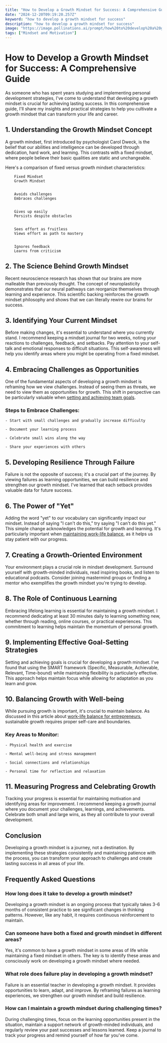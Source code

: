 ```yaml
---
title: "How to Develop a Growth Mindset for Success: A Comprehensive Guide"
date: "2024-12-20T09:19:20.257Z"
keyword: "how to develop a growth mindset for success"
description: "how to develop a growth mindset for success"
image: "https://image.pollinations.ai/prompt/how%20to%20develop%20a%20growth%20mindset%20for%20success%2C%20realistic%20photo%2C%20high%20quality%2C%204k?width=1024&height=1024&nologo=true"
tags: ["Mindset and Motivation"]
---
```


# How to Develop a Growth Mindset for Success: A Comprehensive Guide


As someone who has spent years studying and implementing personal development strategies, I've come to understand that developing a growth mindset is crucial for achieving lasting success. In this comprehensive guide, I'll share my insights and practical strategies to help you cultivate a growth mindset that can transform your life and career.



## 1. Understanding the Growth Mindset Concept


A growth mindset, first introduced by psychologist Carol Dweck, is the belief that our abilities and intelligence can be developed through dedication, hard work, and learning. This contrasts with a fixed mindset, where people believe their basic qualities are static and unchangeable.



Here's a comparison of fixed versus growth mindset characteristics:




    
        Fixed Mindset
        Growth Mindset
    
    
        Avoids challenges
        Embraces challenges
    
    
        Gives up easily
        Persists despite obstacles
    
    
        Sees effort as fruitless
        Views effort as path to mastery
    
    
        Ignores feedback
        Learns from criticism
    




## 2. The Science Behind Growth Mindset


Recent neuroscience research has shown that our brains are more malleable than previously thought. The concept of neuroplasticity demonstrates that our neural pathways can reorganize themselves through learning and experience. This scientific backing reinforces the growth mindset philosophy and shows that we can literally rewire our brains for success.



## 3. Identifying Your Current Mindset


Before making changes, it's essential to understand where you currently stand. I recommend keeping a mindset journal for two weeks, noting your reactions to challenges, feedback, and setbacks. Pay attention to your self-talk and emotional responses to difficult situations. This self-awareness will help you identify areas where you might be operating from a fixed mindset.



## 4. Embracing Challenges as Opportunities


One of the fundamental aspects of developing a growth mindset is reframing how we view challenges. Instead of seeing them as threats, we need to view them as opportunities for growth. This shift in perspective can be particularly valuable when [setting and achieving team goals](https://productivityprospect.com/blog/how-to-create-effective-goal-setting-strategies-for-teams/).



### Steps to Embrace Challenges:


    - Start with small challenges and gradually increase difficulty

    - Document your learning process

    - Celebrate small wins along the way

    - Share your experiences with others



## 5. Developing Resilience Through Failure


Failure is not the opposite of success; it's a crucial part of the journey. By viewing failures as learning opportunities, we can build resilience and strengthen our growth mindset. I've learned that each setback provides valuable data for future success.



## 6. The Power of "Yet"


Adding the word "yet" to our vocabulary can significantly impact our mindset. Instead of saying "I can't do this," try saying "I can't do this yet." This simple change acknowledges the potential for growth and learning. It's particularly important when [maintaining work-life balance](https://productivityprospect.com/blog/how-to-set-boundaries-for-better-work-life-balance/), as it helps us stay patient with our progress.



## 7. Creating a Growth-Oriented Environment


Your environment plays a crucial role in mindset development. Surround yourself with growth-minded individuals, read inspiring books, and listen to educational podcasts. Consider joining mastermind groups or finding a mentor who exemplifies the growth mindset you're trying to develop.



## 8. The Role of Continuous Learning


Embracing lifelong learning is essential for maintaining a growth mindset. I recommend dedicating at least 30 minutes daily to learning something new, whether through reading, online courses, or practical experiences. This commitment to learning helps maintain the momentum of personal growth.



## 9. Implementing Effective Goal-Setting Strategies


Setting and achieving goals is crucial for developing a growth mindset. I've found that using the SMART framework (Specific, Measurable, Achievable, Relevant, Time-bound) while maintaining flexibility is particularly effective. This approach helps maintain focus while allowing for adaptation as you learn and grow.



## 10. Balancing Growth with Well-being


While pursuing growth is important, it's crucial to maintain balance. As discussed in this article about [work-life balance for entrepreneurs](https://productivityprospect.com/blog/how-to-create-a-work-life-balance-plan-for-entrepreneurs/), sustainable growth requires proper self-care and boundaries.



### Key Areas to Monitor:


    - Physical health and exercise

    - Mental well-being and stress management

    - Social connections and relationships

    - Personal time for reflection and relaxation



## 11. Measuring Progress and Celebrating Growth


Tracking your progress is essential for maintaining motivation and identifying areas for improvement. I recommend keeping a growth journal where you document your challenges, learnings, and achievements. Celebrate both small and large wins, as they all contribute to your overall development.



## Conclusion


Developing a growth mindset is a journey, not a destination. By implementing these strategies consistently and maintaining patience with the process, you can transform your approach to challenges and create lasting success in all areas of your life.



## Frequently Asked Questions


### How long does it take to develop a growth mindset?

Developing a growth mindset is an ongoing process that typically takes 3-6 months of consistent practice to see significant changes in thinking patterns. However, like any habit, it requires continuous reinforcement to maintain.



### Can someone have both a fixed and growth mindset in different areas?

Yes, it's common to have a growth mindset in some areas of life while maintaining a fixed mindset in others. The key is to identify these areas and consciously work on developing a growth mindset where needed.



### What role does failure play in developing a growth mindset?

Failure is an essential teacher in developing a growth mindset. It provides opportunities to learn, adapt, and improve. By reframing failures as learning experiences, we strengthen our growth mindset and build resilience.



### How can I maintain a growth mindset during challenging times?

During challenging times, focus on the learning opportunities present in the situation, maintain a support network of growth-minded individuals, and regularly review your past successes and lessons learned. Keep a journal to track your progress and remind yourself of how far you've come.

